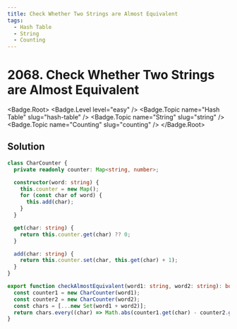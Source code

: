 ```yaml
---
title: Check Whether Two Strings are Almost Equivalent
tags:
  - Hash Table
  - String
  - Counting
---
```


# 2068. Check Whether Two Strings are Almost Equivalent

<Badge.Root>
  <Badge.Level level="easy" />
  <Badge.Topic name="Hash Table" slug="hash-table" />
  <Badge.Topic name="String" slug="string" />
  <Badge.Topic name="Counting" slug="counting" />
</Badge.Root>

## Solution

```typescript filename="solution.ts" copy
class CharCounter {
  private readonly counter: Map<string, number>;

  constructor(word: string) {
    this.counter = new Map();
    for (const char of word) {
      this.add(char);
    }
  }

  get(char: string) {
    return this.counter.get(char) ?? 0;
  }

  add(char: string) {
    return this.counter.set(char, this.get(char) + 1);
  }
}

export function checkAlmostEquivalent(word1: string, word2: string): boolean {
  const counter1 = new CharCounter(word1);
  const counter2 = new CharCounter(word2);
  const chars = [...new Set(word1 + word2)];
  return chars.every((char) => Math.abs(counter1.get(char) - counter2.get(char)) <= 3);
}
```

<ProblemLink
  codingSite="leetcode"
  href="https://leetcode.com/problems/check-whether-two-strings-are-almost-equivalent"
  title="Check Whether Two Strings are Almost Equivalent"
/>
